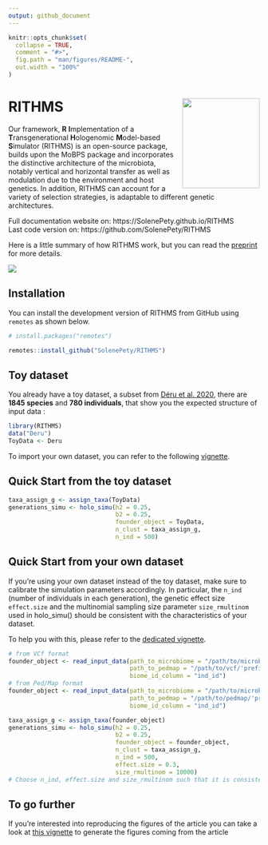 ```yaml
---
output: github_document
---
```


<!-- README.md is generated from README.Rmd. Please edit that file -->

```r
knitr::opts_chunk$set(
  collapse = TRUE,
  comment = "#>",
  fig.path = "man/figures/README-",
  out.width = "100%"
)
```

# RITHMS  <img src="man/figures/hex_rithms.png" align="right" width="155" height="180"/>

<!-- badges: start -->
Our framework, **R** **I**mplementation of a **T**ransgenerational **H**ologenomic **M**odel-based **S**imulator (RITHMS) is an open-source package, builds upon the MoBPS package and incorporates the distinctive architecture of the microbiota, notably vertical and horizontal transfer as well as modulation due to the environment and host genetics. In addition, RITHMS can account for a variety of selection strategies, is adaptable to different genetic architectures.
<!-- badges: end -->

Full documentation website on: https://SolenePety.github.io/RITHMS  
Last code version on: https://github.com/SolenePety/RITHMS

Here is a little summary of how RITHMS work, but you can read the [preprint](https://arxiv.org/abs/2502.07366) for more details. 

![](man/figures/core_algorithm.png)

## Installation

You can install the development version of RITHMS from GitHub using `remotes` as shown below.

```r

# install.packages("remotes")

remotes::install_github("SolenePety/RITHMS")
```

## Toy dataset  
  
You already have a toy dataset, a subset from [Déru et al. 2020](https://pmc.ncbi.nlm.nih.gov/articles/PMC7538339/), there are **1845 species** and **780 individuals**, that show you the expected structure of input data : 
  
```r
library(RITHMS)
data("Deru")
ToyData <- Deru
```
  
To import your own dataset, you can refer to the following [vignette](https://solenepety.github.io/RITHMS/articles/import-data.html).

## Quick Start from the toy dataset

```r
taxa_assign_g <- assign_taxa(ToyData)
generations_simu <- holo_simu(h2 = 0.25,
                              b2 = 0.25,
                              founder_object = ToyData,
                              n_clust = taxa_assign_g,
                              n_ind = 500)
```


## Quick Start from your own dataset 

If you're using your own dataset instead of the toy dataset, make sure to calibrate the simulation parameters accordingly. In particular, the `n_ind` (number of individuals in each generation), the genetic effect size `effect.size` and the multinomial sampling size parameter `size_rmultinom` used in holo_simu() should be consistent with the characteristics of your dataset.

To help you with this, please refer to the [dedicated vignette](https://solenepety.github.io/RITHMS/articles/calibrate_params.html).

```r
# from VCf format
founder_object <- read_input_data(path_to_microbiome = "/path/to/microbiome.txt",
                                  path_to_pedmap = "/path/to/vcf/'prefix'",
                                  biome_id_column = "ind_id")
# from Ped/Map format
founder_object <- read_input_data(path_to_microbiome = "/path/to/microbiome.txt",
                                  path_to_pedmap = "/path/to/pedmap/'prefix'",
                                  biome_id_column = "ind_id")

taxa_assign_g <- assign_taxa(founder_object)
generations_simu <- holo_simu(h2 = 0.25,
                              b2 = 0.25, 
                              founder_object = founder_object,
                              n_clust = taxa_assign_g,
                              n_ind = 500,
                              effect.size = 0.3,
                              size_rmultinom = 10000)
# Choose n_ind, effect.size and size_rmultinom such that it is consistent with the initial dimensions of your data set
```


## To go further

If you're interested into reproducing the figures of the article you can take a look at [this vignette](https://solenepety.github.io/RITHMS/articles/generate-figures.html#fine-selection-of-h2_d-b2-and-selection-schemes) to generate the figures coming from the article 


